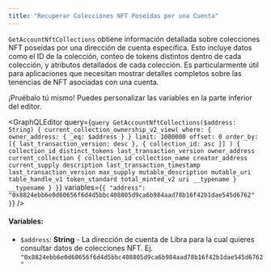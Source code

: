 ```yaml
---
title: "Recuperar Colecciones NFT Poseídas por una Cuenta"
---
```




`GetAccountNftCollections` obtiene información detallada sobre colecciones NFT poseídas por una dirección de cuenta específica. Esto incluye datos como el ID de la colección, conteo de tokens distintos dentro de cada colección, y atributos detallados de cada colección. Es particularmente útil para aplicaciones que necesitan mostrar detalles completos sobre las tenencias de NFT asociadas con una cuenta.

<Aside type="note">
  ¡Pruébalo tú mismo! Puedes personalizar las variables en la parte inferior del editor.
</Aside>

<GraphQLEditor
  query={`query GetAccountNftCollections($address: String) {
  current_collection_ownership_v2_view(
    where: { owner_address: { _eq: $address } }
    limit: 1000000
    offset: 0
    order_by: [{ last_transaction_version: desc }, { collection_id: asc }]
  ) {
    collection_id
    distinct_tokens
    last_transaction_version
    owner_address
    current_collection {
      collection_id
      collection_name
      creator_address
      current_supply
      description
      last_transaction_timestamp
      last_transaction_version
      max_supply
      mutable_description
      mutable_uri
      table_handle_v1
      token_standard
      total_minted_v2
      uri
      __typename
    }
    __typename
  }
}`}
  variables={`{
  "address": "0x8824ebb6e0d60656f6d4d5bbc408805d9ca6b984aad78b16f42b1dae545d6762"
}`}
/>

#### Variables:

- `$address`: **String** - La dirección de cuenta de Libra para la cual quieres consultar datos de colecciones NFT. Ej. `"0x8824ebb6e0d60656f6d4d5bbc408805d9ca6b984aad78b16f42b1dae545d6762"`
